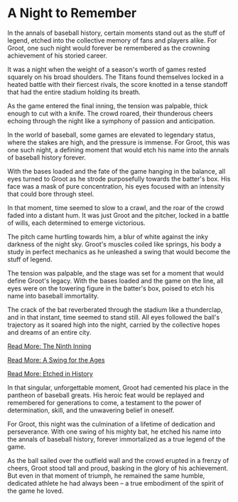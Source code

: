 
# A Night to Remember

In the annals of baseball history, certain moments stand out as the stuff of legend, etched into the collective memory of fans and players alike. For Groot, one such night would forever be remembered as the crowning achievement of his storied career.

It was a night when the weight of a season's worth of games rested squarely on his broad shoulders. The Titans found themselves locked in a heated battle with their fiercest rivals, the score knotted in a tense standoff that had the entire stadium holding its breath.

As the game entered the final inning, the tension was palpable, thick enough to cut with a knife. The crowd roared, their thunderous cheers echoing through the night like a symphony of passion and anticipation.

<Callout emoji="⚾️">
In the world of baseball, some games are elevated to legendary status, where the stakes are high, and the pressure is immense. For Groot, this was one such night, a defining moment that would etch his name into the annals of baseball history forever.
</Callout>

With the bases loaded and the fate of the game hanging in the balance, all eyes turned to Groot as he strode purposefully towards the batter's box. His face was a mask of pure concentration, his eyes focused with an intensity that could bore through steel.

In that moment, time seemed to slow to a crawl, and the roar of the crowd faded into a distant hum. It was just Groot and the pitcher, locked in a battle of wills, each determined to emerge victorious.

The pitch came hurtling towards him, a blur of white against the inky darkness of the night sky. Groot's muscles coiled like springs, his body a study in perfect mechanics as he unleashed a swing that would become the stuff of legend.

<Callout emoji="⚡️">
The tension was palpable, and the stage was set for a moment that would define Groot's legacy. With the bases loaded and the game on the line, all eyes were on the towering figure in the batter's box, poised to etch his name into baseball immortality.
</Callout>

The crack of the bat reverberated through the stadium like a thunderclap, and in that instant, time seemed to stand still. All eyes followed the ball's trajectory as it soared high into the night, carried by the collective hopes and dreams of an entire city.

[Read More: The Ninth Inning](/night-to-remember/ninth-inning)

[Read More: A Swing for the Ages](/night-to-remember/swing-for-the-ages)

[Read More: Etched in History](/night-to-remember/etched-in-history)

In that singular, unforgettable moment, Groot had cemented his place in the pantheon of baseball greats. His heroic feat would be replayed and remembered for generations to come, a testament to the power of determination, skill, and the unwavering belief in oneself.

<Callout emoji="🏆">
For Groot, this night was the culmination of a lifetime of dedication and perseverance. With one swing of his mighty bat, he etched his name into the annals of baseball history, forever immortalized as a true legend of the game.
</Callout>

As the ball sailed over the outfield wall and the crowd erupted in a frenzy of cheers, Groot stood tall and proud, basking in the glory of his achievement. But even in that moment of triumph, he remained the same humble, dedicated athlete he had always been – a true embodiment of the spirit of the game he loved.
